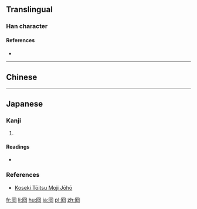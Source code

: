 {{also|回}}
==Translingual==

===Han character===
{{Han char|rn=31|rad=囗|as=02|sn=5|four=|canj=RU|ids=⿵冂巳}}

====References====
* {{Han ref|kx=0216.170|dkj=01521|dj=0289.250|hdz=10711.020|uh=56D8|ud=22232}}

----

==Chinese==
{{zh-see|回|v}}

----

==Japanese==

===Kanji===
{{ja-kanji|grade=|rs=囗02}}

# {{alternative form of|回|lang=ja}}

====Readings====
* {{ja-readings|on=[[かい]] (kai), [[え]] (e)|kun=[[まわす]] (mawasu), [[まわる]] (mawaru)}}

===References===
* [http://kosekimoji.moj.go.jp/kosekimojidb/mjko/PeopleList/EXECUTE?ihid_clickedButtonName=iimag_Moji&ihid_SelectedKskMjBng=017910&ihid_SearchCount=0 Koseki Tōitsu Moji Jōhō]

[[fr:囘]]
[[li:囘]]
[[hu:囘]]
[[ja:囘]]
[[pl:囘]]
[[zh:囘]]